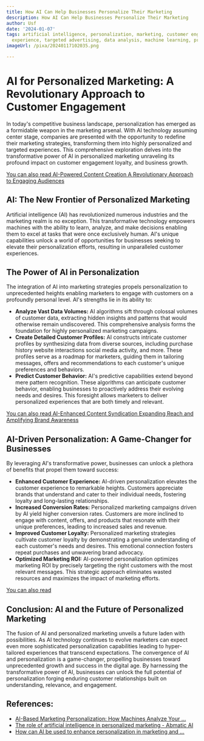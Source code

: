 ```yaml
---
title: How AI Can Help Businesses Personalize Their Marketing
description: How AI Can Help Businesses Personalize Their Marketing
author: Usf
date: '2024-01-07'
tags: artificial intelligence, personalization, marketing, customer engagement, customer
  experience, targeted advertising, data analysis, machine learning, predictive analytics
imageUrl: /pixa/20240117102035.png

---
```

# AI for Personalized Marketing: A Revolutionary Approach to Customer  Engagement

In today's competitive business landscape,  personalization has  emerged as  a formidable weapon in the marketing arsenal. With AI technology  assuming center stage, companies  are presented  with  the opportunity to redefine their marketing strategies, transforming them into highly personalized and targeted experiences. This comprehensive  exploration delves into the transformative power of AI in personalized marketing unraveling its profound impact on customer engagement loyalty, and business growth.

[You can also read AI-Powered Content Creation A Revolutionary Approach to Engaging Audiences](AI-Powered%20Content%20Creation%20A%20Revolutionary%20Approach%20to%20Engaging%20Audiences)


## AI: The New Frontier of  Personalized  Marketing

Artificial intelligence (AI) has revolutionized numerous industries and the marketing realm is no exception. This transformative technology empowers machines with the ability  to learn, analyze, and make decisions  enabling them to excel at tasks that  were once exclusively human. AI's unique capabilities unlock a world of opportunities for businesses seeking to elevate their personalization efforts, resulting in unparalleled customer  experiences.

## The Power of AI in Personalization

The integration of AI into marketing strategies propels personalization to unprecedented heights enabling marketers to engage with customers on a profoundly  personal level. AI's strengths lie in its ability to:

* **Analyze Vast Data Volumes:** AI algorithms  sift through  colossal volumes of customer data, extracting hidden insights and patterns that would otherwise remain undiscovered. This comprehensive analysis forms the foundation for  highly personalized marketing campaigns.
* **Create Detailed Customer Profiles:** AI constructs intricate customer profiles by synthesizing data  from diverse sources, including purchase history website interactions social media activity,  and more. These profiles serve as a roadmap for marketers, guiding them in  tailoring messages, offers  and recommendations to each customer's unique preferences and  behaviors.
* **Predict Customer Behavior:** AI's predictive capabilities extend beyond  mere pattern recognition. These algorithms can anticipate  customer behavior, enabling businesses to proactively address their evolving needs and desires. This foresight allows marketers  to deliver personalized experiences that are both timely and relevant.

[You can also read AI-Enhanced Content Syndication Expanding Reach and Amplifying Brand  Awareness](AI-Enhanced%20Content%20Syndication%20Expanding%20Reach%20and%20Amplifying%20Brand%20Awareness)


## AI-Driven Personalization: A Game-Changer for Businesses

By leveraging AI's transformative  power, businesses can unlock a plethora  of benefits that propel them toward success:

* **Enhanced  Customer Experience:** AI-driven personalization elevates the customer experience to remarkable  heights.  Customers appreciate brands that understand and  cater to their individual needs, fostering loyalty and long-lasting relationships.
* **Increased Conversion  Rates:** Personalized marketing campaigns driven by  AI yield higher conversion rates. Customers are more  inclined to  engage with content, offers, and products that resonate with their unique preferences, leading to increased sales and revenue.
* **Improved Customer Loyalty:** Personalized marketing strategies cultivate customer  loyalty by demonstrating a genuine understanding of each customer's needs and desires.  This emotional connection fosters repeat purchases and unwavering brand advocacy.
* **Optimized Marketing ROI:** AI-powered personalization optimizes marketing ROI by  precisely  targeting the right customers with the most relevant  messages. This strategic approach eliminates wasted resources and maximizes the impact of marketing efforts.

[You can also  read ]()


## Conclusion: AI and the Future of Personalized Marketing

The fusion  of AI and  personalized marketing unveils a future  laden with possibilities. As AI technology continues to evolve marketers can expect even  more sophisticated personalization  capabilities leading  to  hyper-tailored experiences that transcend expectations. The convergence of AI and personalization is a game-changer, propelling businesses toward unprecedented growth and success in  the digital age. By harnessing the transformative power of AI,  businesses can  unlock the full potential  of personalization forging enduring  customer relationships built on understanding, relevance, and engagement.

## References:
- [AI-Based Marketing Personalization: How Machines Analyze Your ...](https://www.marketingaiinstitute.com/blog/ai-based-marketing-personalization)
- [The role of artificial intelligence in personalized marketing - Abmatic AI](https://abmatic.ai/blog/role-of-artificial-intelligence-in-personalized-marketing)
- [How can AI be used to enhance personalization in marketing and ...](https://www.quora.com/How-can-AI-be-used-to-enhance-personalization-in-marketing-and-advertising)
